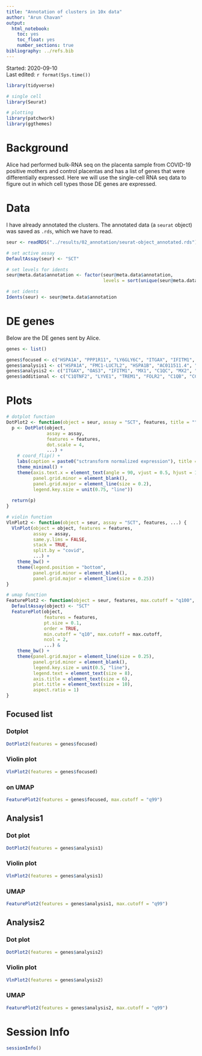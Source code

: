 ```yaml
---
title: "Annotation of clusters in 10x data"
author: "Arun Chavan"
output:
  html_notebook:
    toc: yes
    toc_float: yes
    number_sections: true
bibliography: ../refs.bib
---
```

Started: 2020-09-10  
Last edited: `r format(Sys.time())`

```r
library(tidyverse)

# single cell
library(Seurat)

# plotting
library(patchwork)
library(ggthemes)
```


# Background
Alice had performed bulk-RNA seq on the placenta sample from COVID-19 positive mothers and control placentas and has a list of genes that were differentially expressed. Here we will use the single-cell RNA seq data to figure out in which cell types those DE genes are expressed. 

# Data
I have already annotated the clusters. The annotated data (a `seurat` object) was saved as `.rds`, which we have to read. 

```r
seur <- readRDS("../results/02_annotation/seurat-object_annotated.rds")
```

```r
# set active assay
DefaultAssay(seur) <- "SCT"

# set levels for idents
seur@meta.data$annotation <- factor(seur@meta.data$annotation,
                                    levels = sort(unique(seur@meta.data$annotation)))

# set idents
Idents(seur) <- seur@meta.data$annotation
```

# DE genes
Below are the DE genes sent by Alice. 

```r
genes <- list()

genes$focused <- c("HSPA1A", "PPP1R11", "LY6GLY6C", "ITGAX", "IFITM1", "C1QC", "CCL2", "OAS3", "MX1")
genes$analysis1 <- c("HSPA1A", "FMC1-LUC7L2", "HSPA1B",	"AC011511.4", "PPP1R11", "AL139300.1", "LY6GLY6C")
genes$analysis2 <- c("ITGAX", "OAS3", "IFITM1", "MX1", "C1QC", "MX2", "CCL2")
genes$additional <- c("C1QTNF2", "LYVE1", "TREM1", "FOLR2", "C1QB",	"CCL2", "TNFRSF10C", "CXCL9", "IL1R2", "IL36A", "CD28", "OAS1", "IL1RN", "CD36", "CXCR2",	"SERPING1", "CXCR1", "TNFRSF10C", "C1QA")
```

# Plots

```r
# dotplot function
DotPlot2 <- function(object = seur, assay = "SCT", features, title = "", ...) {
  p <- DotPlot(object, 
               assay = assay,
               features = features, 
               dot.scale = 4, 
               ...) +
    # coord_flip() +
    labs(caption = paste0("sctransform normalized expression"), title = title) +
    theme_minimal() +
    theme(axis.text.x = element_text(angle = 90, vjust = 0.5, hjust = 1),
          panel.grid.minor = element_blank(),
          panel.grid.major = element_line(size = 0.2),
          legend.key.size = unit(0.75, "line"))
  
  return(p)
}
```

```r
# violin function
VlnPlot2 <- function(object = seur, assay = "SCT", features, ...) {
  VlnPlot(object = object, features = features, 
          assay = assay, 
          same.y.lims = FALSE, 
          stack = TRUE, 
          split.by = "covid", 
          ...) + 
    theme_bw() +
    theme(legend.position = "bottom",
          panel.grid.minor = element_blank(),
          panel.grid.major = element_line(size = 0.25))
}
```

```r
# umap function
FeaturePlot2 <- function(object = seur, features, max.cutoff = "q100", ...) {
  DefaultAssay(object) <- "SCT"
  FeaturePlot(object, 
              features = features, 
              pt.size = 0.1, 
              order = TRUE, 
              min.cutoff = "q10", max.cutoff = max.cutoff, 
              ncol = 2,
              ...) &
    theme_bw() +
    theme(panel.grid.major = element_line(size = 0.25),
          panel.grid.minor = element_blank(),
          legend.key.size = unit(0.5, "line"),
          legend.text = element_text(size = 8),
          axis.title = element_text(size = 6),
          plot.title = element_text(size = 10),
          aspect.ratio = 1) 
}
```

## Focused list
### Dotplot
```r
DotPlot2(features = genes$focused)
```
### Violin plot
```r
VlnPlot2(features = genes$focused)
```
### on UMAP
```r
FeaturePlot2(features = genes$focused, max.cutoff = "q99")
```
## Analysis1
### Dot plot
```r
DotPlot2(features = genes$analysis1)
```

### Violin plot
```r
VlnPlot2(features = genes$analysis1)
```

### UMAP
```r
FeaturePlot2(features = genes$analysis1, max.cutoff = "q99")
```

## Analysis2
### Dot plot
```r
DotPlot2(features = genes$analysis2)
```

### Violin plot
```r
VlnPlot2(features = genes$analysis2)
```

### UMAP
```r
FeaturePlot2(features = genes$analysis2, max.cutoff = "q99")
```

# Session Info
```r
sessionInfo()
```

